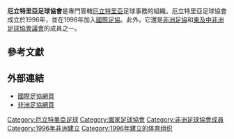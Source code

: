 {{Infobox football association
| Name                   = 厄立特里亞足球協會
| Logo                   = <!-- 檔案不存在 Eritrea FA.png ，可從英文維基百科取得 -->
| Founded                = 1996年
| Headquarters           = [[阿斯馬拉|阿斯馬拉]] 
| FIFA affiliation       = 1998年
| Region                 = [[非洲足球協會|CAF]]
| Region affiliation     = 1998年
| Subregion              = [[東及中非洲足球協會議會|CECAFA]]
| Subregion affiliation  = 或1994年
| President              = Esayas Abraham<ref>{{cite web|url=http://raimoq.com/interview-gianni-infantino-president-fifa-eritrea/|title=[INTERVIEW] Gianni Infantino, President of FIFA in Eritrea|publisher=raimoq|date=2018-03-01|access-date=2021-02-15|archive-date=2020-10-29|archive-url=https://web.archive.org/web/20201029140159/http://raimoq.com/interview-gianni-infantino-president-fifa-eritrea/|dead-url=no}}</ref>
}}
'''厄立特里亞足球協會'''是專門管轄[[厄立特里亞|厄立特里亞]]足球事務的組織。厄立特里亞足球協會成立於1996年，並在1998年加入[[國際足協|國際足協]]。此外，它還是[[非洲足協|非洲足協]]和[[東及中非洲足球協會議會|東及中非洲足球協會議會]]的成員之一。

==參考文獻==
{{reflist}}

==外部連結==
* [http://www.fifa.com/associations/association=eri/index.html 國際足協網頁] {{Wayback|url=http://www.fifa.com/associations/association=eri/index.html |date=20180622111522 }}
* [http://www.cafonline.com/association/eritrea 非洲足協網頁] {{Wayback|url=http://www.cafonline.com/association/eritrea |date=20190228015425 }}

{{非洲足球協會成員}}

[[Category:厄立特里亞足球|Category:厄立特里亞足球]]
[[Category:國家足球協會|Category:國家足球協會]]
[[Category:非洲足球協會成員|Category:非洲足球協會成員]]
[[Category:1996年非洲建立|Category:1996年非洲建立]]
[[Category:1996年建立的体育组织|Category:1996年建立的体育组织]]